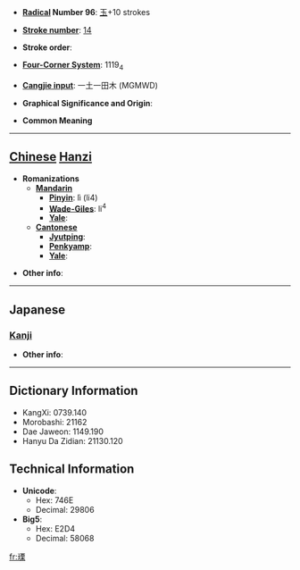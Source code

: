 * '''[[Wiktionary:Chinese radical index| Radical]] Number 96''': [[Wiktionary:Chinese radical index 玉|玉]]+10 strokes

* '''[[Wiktionary:Chinese total strokes index|Stroke number]]''': [[Wiktionary:Chinese total strokes index 14|14]]

* '''Stroke order''': 

* '''[[Wiktionary:Chinese four corner index|Four-Corner System]]''': 1119<sub>4</sub>

* '''[[Wiktionary:Chinese Cangjie index|Cangjie input]]''': 一土一田木 (MGMWD)

* '''Graphical Significance and Origin''': 

* '''Common Meaning'''

----

== [[Chinese]] [[Hanzi]] ==

* '''Romanizations'''
** '''[[Mandarin]]'''
*** '''[[Pinyin]]''': lì (li4)
*** '''[[Wade-Giles]]''': li<sup>4</sup>
*** '''[[Yale]]''': 
** '''[[Cantonese]]'''
*** '''[[Jyutping]]''':
*** '''[[Penkyamp]]''': 
*** '''[[Yale]]''': 

* '''Other info''': 

----

==Japanese==
===[[Kanji]]===
{{kanji|on readings=[[りつ]] (ritsu), [[りち]] (richi)|kun readings=[[うつくしい]] (utsukushii)}}

* '''Other info''':  

----

== Dictionary Information ==

* KangXi: 0739.140
* Morobashi: 21162
* Dae Jaweon: 1149.190
* Hanyu Da Zidian: 21130.120

== Technical Information ==

* '''Unicode''':
** Hex: 746E
** Decimal: 29806
* '''Big5''':
** Hex: E2D4
** Decimal: 58068

[[fr:瑮]]